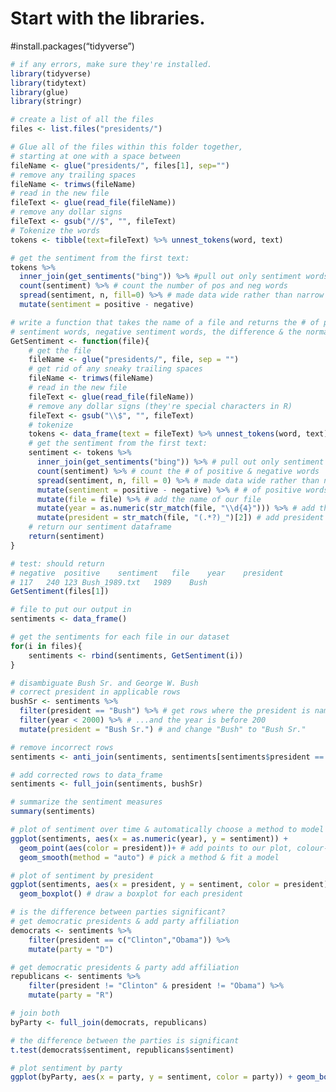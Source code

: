 # Start with the libraries.
#install.packages("tidyverse")

``` r
# if any errors, make sure they're installed.
library(tidyverse)
library(tidytext)
library(glue)
library(stringr)
```


```r
# create a list of all the files
files <- list.files("presidents/")
```

```r
# Glue all of the files within this folder together,
# starting at one with a space between
fileName <- glue("presidents/", files[1], sep="")
# remove any trailing spaces
fileName <- trimws(fileName)
# read in the new file
fileText <- glue(read_file(fileName))
# remove any dollar signs
fileText <- gsub("//$", "", fileText)
# Tokenize the words
tokens <- tibble(text=fileText) %>% unnest_tokens(word, text)
```

```r
# get the sentiment from the first text:
tokens %>%
  inner_join(get_sentiments("bing")) %>% #pull out only sentiment words
  count(sentiment) %>% # count the number of pos and neg words
  spread(sentiment, n, fill=0) %>% # made data wide rather than narrow ??
  mutate(sentiment = positive - negative)
```

```r
# write a function that takes the name of a file and returns the # of positive
# sentiment words, negative sentiment words, the difference & the normalized difference
GetSentiment <- function(file){
    # get the file
    fileName <- glue("presidents/", file, sep = "")
    # get rid of any sneaky trailing spaces
    fileName <- trimws(fileName)
    # read in the new file
    fileText <- glue(read_file(fileName))
    # remove any dollar signs (they're special characters in R)
    fileText <- gsub("\\$", "", fileText) 
    # tokenize
    tokens <- data_frame(text = fileText) %>% unnest_tokens(word, text)
    # get the sentiment from the first text: 
    sentiment <- tokens %>%
      inner_join(get_sentiments("bing")) %>% # pull out only sentiment words
      count(sentiment) %>% # count the # of positive & negative words
      spread(sentiment, n, fill = 0) %>% # made data wide rather than narrow
      mutate(sentiment = positive - negative) %>% # # of positive words - # of negative words
      mutate(file = file) %>% # add the name of our file
      mutate(year = as.numeric(str_match(file, "\\d{4}"))) %>% # add the year
      mutate(president = str_match(file, "(.*?)_")[2]) # add president
    # return our sentiment dataframe
    return(sentiment)
}

# test: should return
# negative	positive	sentiment	file	year	president
# 117	240	123	Bush_1989.txt	1989	Bush
GetSentiment(files[1])
```

```r
# file to put our output in
sentiments <- data_frame()

# get the sentiments for each file in our dataset
for(i in files){
    sentiments <- rbind(sentiments, GetSentiment(i))
}

# disambiguate Bush Sr. and George W. Bush 
# correct president in applicable rows
bushSr <- sentiments %>% 
  filter(president == "Bush") %>% # get rows where the president is named "Bush"...
  filter(year < 2000) %>% # ...and the year is before 200
  mutate(president = "Bush Sr.") # and change "Bush" to "Bush Sr."

# remove incorrect rows
sentiments <- anti_join(sentiments, sentiments[sentiments$president == "Bush" & sentiments$year < 2000, ])

# add corrected rows to data_frame 
sentiments <- full_join(sentiments, bushSr)

# summarize the sentiment measures
summary(sentiments)
```

```r
# plot of sentiment over time & automatically choose a method to model the change
ggplot(sentiments, aes(x = as.numeric(year), y = sentiment)) + 
  geom_point(aes(color = president))+ # add points to our plot, colour-coded by president
  geom_smooth(method = "auto") # pick a method & fit a model
```

```r
# plot of sentiment by president
ggplot(sentiments, aes(x = president, y = sentiment, color = president)) + 
  geom_boxplot() # draw a boxplot for each president
```

``` r
# is the difference between parties significant?
# get democratic presidents & add party affiliation
democrats <- sentiments %>%
    filter(president == c("Clinton","Obama")) %>%
    mutate(party = "D")

# get democratic presidents & party add affiliation
republicans <- sentiments %>%
    filter(president != "Clinton" & president != "Obama") %>%
    mutate(party = "R")

# join both
byParty <- full_join(democrats, republicans)

# the difference between the parties is significant
t.test(democrats$sentiment, republicans$sentiment)

# plot sentiment by party
ggplot(byParty, aes(x = party, y = sentiment, color = party)) + geom_boxplot() + geom_point()
```

```r

```